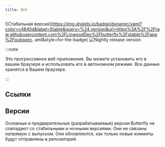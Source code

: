 ```yaml
---
title: Веб
---
```


![Стабильная версия](https://img.shields.io/badge/dynamic/yaml?color=c4840d&label=Stable&query=%24.version&url=https%3A%2F%2Fraw.githubusercontent.com%2FLinwoodDev%2Fbutterfly%2Fstable%2Fapp%2Fpubspec. aml&style=for-the-badge)
![Nightly release version](https://img.shields.io/badge/dynamic/yaml?color=f7d28c&label=Nightly&query=%24.version&url=https%3A%2F%2Fraw.githubusercontent.com%2FLinwoodDev%2Fbutterfly%2Fnight%2Fapp%2Fpubspec.yaml&style=for-the-badge)


:::note

Это прогрессивное веб-приложение. Вы можете установить его в вашем браузере и использовать его в автономном режиме.
Все данные хранятся в Вашем браузере.

:::

## Ссылки

<CardGrid>
  <DownloadButton after="/downloads/post-windows" href="https://web.butterfly.linwood.dev" title="Main" />
  <DownloadButton href="https://preview.butterfly.linwood.dev" title="Preview" />
</CardGrid>

## Версии

Основные и предварительные (разрабатываемые) версии Butterfly не совпадают со стабильными и ночными версиями.
Они не связаны напрямую с выпуском. Они обновляются, как только новые коммиты будут отправлены в репозиторий.
